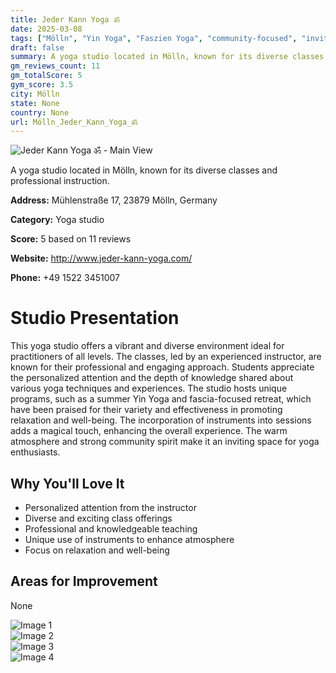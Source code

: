 ```yaml
---
title: Jeder Kann Yoga ॐ
date: 2025-03-08
tags: ["Mölln", "Yin Yoga", "Faszien Yoga", "community-focused", "inviting atmosphere", "Mölln"]  
draft: false
summary: A yoga studio located in Mölln, known for its diverse classes and professional instruction.
gm_reviews_count: 11
gm_totalScore: 5
gym_score: 3.5
city: Mölln
state: None
country: None
url: Mölln_Jeder_Kann_Yoga_ॐ
---
```


<div className="aspect-[16/9] relative my-8">
  <img 
    src="https://lh5.googleusercontent.com/p/AF1QipMzOtUli7oECzFVoMnw9Bg7ge1XCG4BORp6grcX=w1920-h1080-k-no"
    alt="Jeder Kann Yoga ॐ - Main View"
    className="object-cover absolute inset-0 w-full h-full rounded-lg"
  />
</div>

A yoga studio located in Mölln, known for its diverse classes and professional instruction.

**Address:** Mühlenstraße 17, 23879 Mölln, Germany

**Category:** Yoga studio

**Score:** 5 based on 11 reviews

**Website:** http://www.jeder-kann-yoga.com/

**Phone:** +49 1522 3451007

# Studio Presentation

This yoga studio offers a vibrant and diverse environment ideal for practitioners of all levels. The classes, led by an experienced instructor, are known for their professional and engaging approach. Students appreciate the personalized attention and the depth of knowledge shared about various yoga techniques and experiences. The studio hosts unique programs, such as a summer Yin Yoga and fascia-focused retreat, which have been praised for their variety and effectiveness in promoting relaxation and well-being. The incorporation of instruments into sessions adds a magical touch, enhancing the overall experience. The warm atmosphere and strong community spirit make it an inviting space for yoga enthusiasts.



## Why You'll Love It

- Personalized attention from the instructor
- Diverse and exciting class offerings
- Professional and knowledgeable teaching
- Unique use of instruments to enhance atmosphere
- Focus on relaxation and well-being

## Areas for Improvement

None

<div className="grid grid-cols-1 xl:grid-cols-2 gap-4 my-8">
<div className="aspect-[4/3] relative"><img src="https://lh5.googleusercontent.com/p/AF1QipMvAwvw3pPH4_4ddO1V03uM2Mwu_wCcLRnf1qgR=w1920-h1080-k-no" alt="Image 1" className="object-cover absolute inset-0 w-full h-full rounded-lg" /></div>
<div className="aspect-[4/3] relative"><img src="https://lh5.googleusercontent.com/p/AF1QipNlZ48sLFdyjbwQ5MAn5Lpgl8KHPXTj3iFkBA1d=w1920-h1080-k-no" alt="Image 2" className="object-cover absolute inset-0 w-full h-full rounded-lg" /></div>
<div className="aspect-[4/3] relative"><img src="https://lh5.googleusercontent.com/p/AF1QipPeRF3JqFq9lUyRFSjLgSnVp99iDtcmtNHOR_4d=w1920-h1080-k-no" alt="Image 3" className="object-cover absolute inset-0 w-full h-full rounded-lg" /></div>
<div className="aspect-[4/3] relative"><img src="https://lh5.googleusercontent.com/p/AF1QipMdsW6vps6yTF4fdw7D5jpvbaqsBMCPVWhflNm1=w1920-h1080-k-no" alt="Image 4" className="object-cover absolute inset-0 w-full h-full rounded-lg" /></div>
</div>